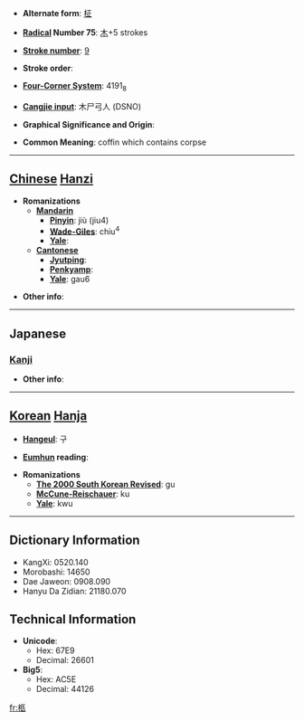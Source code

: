 * '''Alternate form''': [[柾]]

* '''[[Wiktionary:Chinese radical index| Radical]] Number 75''': [[Wiktionary:Chinese radical index 木|木]]+5 strokes

* '''[[Wiktionary:Chinese total strokes index|Stroke number]]''': [[Wiktionary:Chinese total strokes index 9|9]]

* '''Stroke order''': 

* '''[[Wiktionary:Chinese four corner index|Four-Corner System]]''': 4191<sub>8</sub>

* '''[[Wiktionary:Chinese Cangjie index|Cangjie input]]''': 木尸弓人 (DSNO)

* '''Graphical Significance and Origin''': 

* '''Common Meaning''': coffin which contains corpse

----

== [[Chinese]] [[Hanzi]] ==

* '''Romanizations'''
** '''[[Mandarin]]'''
*** '''[[Pinyin]]''': jiù (jiu4)
*** '''[[Wade-Giles]]''': chiu<sup>4</sup>
*** '''[[Yale]]''': 
** '''[[Cantonese]]'''
*** '''[[Jyutping]]''':
*** '''[[Penkyamp]]''': 
*** '''[[Yale]]''': gau6

* '''Other info''': 

----

==Japanese==
===[[Kanji]]===
{{kanji|on readings=[[きゅう]] (kyū)|kun readings=[[ひつぎ]] (hitsugi)}}

* '''Other info''':  

----

== [[Korean]] [[Hanja]] ==

* '''[[Hangeul]]''': 구

* '''[[Eumhun]] reading''': 

* '''Romanizations'''
** '''[[The 2000 South Korean Revised Romanization|The 2000 South Korean Revised]]''': gu
** '''[[McCune-Reischauer]]''': ku
** '''[[Yale]]''': kwu

----

== Dictionary Information ==

* KangXi: 0520.140
* Morobashi: 14650
* Dae Jaweon: 0908.090
* Hanyu Da Zidian: 21180.070

== Technical Information ==

* '''Unicode''':
** Hex: 67E9
** Decimal: 26601
* '''Big5''':
** Hex: AC5E
** Decimal: 44126

[[fr:柩]]